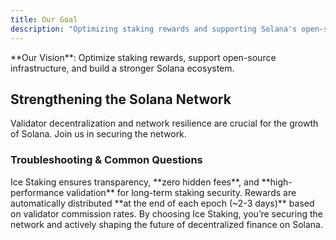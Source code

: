 ```yaml
---
title: Our Goal
description: "Optimizing staking rewards and supporting Solana's open-source ecosystem."
---
```


<Tip>
  **Our Vision**: Optimize staking rewards, support open-source infrastructure, and build a stronger Solana ecosystem.
</Tip>

## **Strengthening the Solana Network**

Validator decentralization and network resilience are crucial for the growth of Solana. Join us in securing the network.

### **Troubleshooting & Common Questions**

<AccordionGroup>
  <Accordion title="Why stake with Ice Staking?">
    Ice Staking ensures transparency, **zero hidden fees**, and **high-performance validation** for long-term staking security.
  </Accordion>
  
  <Accordion title="How are rewards distributed?">
    Rewards are automatically distributed **at the end of each epoch (~2-3 days)** based on validator commission rates.
  </Accordion>
</AccordionGroup>

<Callout type="success">
By choosing Ice Staking, you’re securing the network and actively shaping the future of decentralized finance on Solana.
</Callout>

